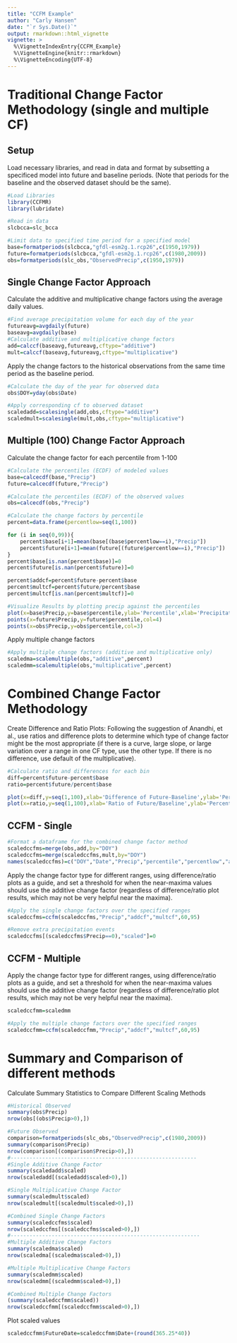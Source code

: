```yaml
---
title: "CCFM Example"
author: "Carly Hansen"
date: "`r Sys.Date()`"
output: rmarkdown::html_vignette
vignette: >
  %\VignetteIndexEntry{CCFM_Example}
  %\VignetteEngine{knitr::rmarkdown}
  %\VignetteEncoding{UTF-8}
---
```

# Traditional Change Factor Methodology (single and multiple CF)

## Setup

Load necessary libraries, and read in data and format by subsetting a specificed model into future and baseline periods. (Note that periods for the baseline and the observed dataset should be the same).

```r
#Load Libraries
library(CCFMR)
library(lubridate)

#Read in data
slcbcca=slc_bcca

#Limit data to specified time period for a specified model
base=formatperiods(slcbcca,"gfdl-esm2g.1.rcp26",c(1950,1979))
future=formatperiods(slcbcca,"gfdl-esm2g.1.rcp26",c(1980,2009))
obs=formatperiods(slc_obs,"ObservedPrecip",c(1950,1979))
```

## Single Change Factor Approach

Calculate the additive and multiplicative change factors using the average daily values.
```r
#Find average precipitation volume for each day of the year
futureavg=avgdaily(future)
baseavg=avgdaily(base)
#Calculate additive and multiplicative change factors
add=calccf(baseavg,futureavg,cftype="additive")
mult=calccf(baseavg,futureavg,cftype="multiplicative")
```

Apply the change factors to the historical observations from the same time period as the baseline period.
```r
#Calculate the day of the year for observed data
obs$DOY=yday(obs$Date)

#Apply corresponding cf to observed dataset
scaledadd=scalesingle(add,obs,cftype="additive")
scaledmult=scalesingle(mult,obs,cftype="multiplicative")
```

## Multiple (100) Change Factor Approach

Calculate the change factor for each percentile from 1-100
```r
#Calculate the percentiles (ECDF) of modeled values
base=calcecdf(base,"Precip")
future=calcecdf(future,"Precip")

#Calculate the percentiles (ECDF) of the observed values
obs=calcecdf(obs,"Precip")

#Calculate the change factors by percentile
percent=data.frame(percentlow=seq(1,100))

for (i in seq(0,99)){
    percent$base[i+1]=mean(base[(base$percentlow==i),"Precip"])
    percent$future[i+1]=mean(future[(future$percentlow==i),"Precip"])
}
percent$base[is.nan(percent$base)]=0
percent$future[is.nan(percent$future)]=0

percent$addcf=percent$future-percent$base
percent$multcf=percent$future/percent$base
percent$multcf[is.nan(percent$multcf)]=0

#Visualize Results by plotting precip against the percentiles
plot(x=base$Precip,y=base$percentile,ylab='Percentile',xlab='Precipitation (mm/day)',main='ECDF',col=2)
points(x=future$Precip,y=future$percentile,col=4)
points(x=obs$Precip,y=obs$percentile,col=3)
```


Apply multiple change factors
```r
#Apply multiple change factors (additive and multiplicative only)
scaledma=scalemultiple(obs,"additive",percent)
scaledmm=scalemultiple(obs,"multiplicative",percent)
```



# Combined Change Factor Methodology



Create Difference and Ratio Plots:
Following the suggestion of Anandhi, et al., use ratios and difference plots to determine which type of change factor might be the most appropriate (if there is a curve, large slope, or large variation over a range in one CF type, use the other type. If there is no difference, use default of the multiplicative).

```r
#Calculate ratio and differences for each bin
diff=percent$future-percent$base
ratio=percent$future/percent$base

plot(x=diff,y=seq(1,100),xlab='Difference of Future-Baseline',ylab='Percentile')
plot(x=ratio,y=seq(1,100),xlab='Ratio of Future/Baseline',ylab='Percentile')
```


## CCFM - Single
```r
#Format a dataframe for the combined change factor method
scaledccfms=merge(obs,add,by="DOY")
scaledccfms=merge(scaledccfms,mult,by="DOY")
names(scaledccfms)=c("DOY","Date","Precip","percentile","percentlow","addcf","multcf")

```

Apply the change factor type for different ranges, using difference/ratio plots as a guide, and set a threshold for when the near-maxima values should use the additive change factor (regardless of difference/ratio plot results, which may not be very helpful near the maxima).
```r
#Apply the single change factors over the specified ranges
scaledccfms=ccfm(scaledccfms,"Precip","addcf","multcf",60,95)

#Remove extra precipitation events
scaledccfms[(scaledccfms$Precip==0),"scaled"]=0

```


## CCFM - Multiple

Apply the change factor type for different ranges, using difference/ratio plots as a guide, and set a threshold for when the near-maxima values should use the additive change factor (regardless of difference/ratio plot results, which may not be very helpful near the maxima).
```r
scaledccfmm=scaledmm

#Apply the multiple change factors over the specified ranges
scaledccfmm=ccfm(scaledccfmm,"Precip","addcf","multcf",60,95)

```

# Summary and Comparison of different methods

Calculate Summary Statistics to Compare Different Scaling Methods
```r
#Historical Observed
summary(obs$Precip)
nrow(obs[(obs$Precip>0),])

#Future Observed
comparison=formatperiods(slc_obs,"ObservedPrecip",c(1980,2009))
summary(comparison$Precip)
nrow(comparison[(comparison$Precip>0),])
#-----------------------------------------------------------
#Single Additive Change Factor
summary(scaledadd$scaled)
nrow(scaledadd[(scaledadd$scaled>0),])

#Single Multiplicative Change Factor
summary(scaledmult$scaled)
nrow(scaledmult[(scaledmult$scaled>0),])

#Combined Single Change Factors
summary(scaledccfms$scaled)
nrow(scaledccfms[(scaledccfms$scaled>0),])
#------------------------------------------------------------
#Multiple Additive Change Factors
summary(scaledma$scaled)
nrow(scaledma[(scaledma$scaled>0),])

#Multiple Multiplicative Change Factors
summary(scaledmm$scaled)
nrow(scaledmm[(scaledmm$scaled>0),])

#Combined Multiple Change Factors
(summary(scaledccfmm$scaled))
nrow(scaledccfmm[(scaledccfmm$scaled>0),])

```

Plot scaled values

```r
scaledccfmm$FutureDate=scaledccfmm$Date+(round(365.25*40))
```
